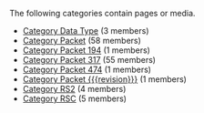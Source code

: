 <!-- DO NOT EDIT THIS FILE, CODE AUTOMATICALLY GENERATED BY category.sh -->
The following categories contain pages or media.
* [[Category Data Type]] (3 members)
* [[Category Packet]] (58 members)
* [[Category Packet 194]] (1 members)
* [[Category Packet 317]] (55 members)
* [[Category Packet 474]] (1 members)
* [[Category Packet {{{revision}}}]] (1 members)
* [[Category RS2]] (4 members)
* [[Category RSC]] (5 members)
